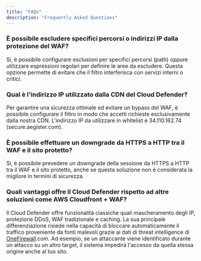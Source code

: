 ```yaml
---
title: "FAQs"
description: "Frequently Asked Questions"
---
```


### È possibile escludere specifici percorsi o indirizzi IP dalla protezione del WAF?

Sì, è possibile configurare esclusioni per specifici percorsi (path) oppure utilizzare espressioni regolari per definire le aree da escludere. Questa opzione permette di evitare che il filtro interferisca con servizi interni o critici.

### Qual è l'indirizzo IP utilizzato dalla CDN del Cloud Defender?

Per garantire una sicurezza ottimale ed evitare un bypass del WAF, è possibile configurare il filtro in modo che accetti richieste esclusivamente dalla nostra CDN. L'indirizzo IP da utilizzare in whitelist è 34.110.162.74 (secure.aegister.com).

### È possibile effettuare un downgrade da HTTPS a HTTP tra il WAF e il sito protetto?

Sì, è possibile prevedere un downgrade della sessione da HTTPS a HTTP tra il WAF e il sito protetto, anche se questa soluzione non è considerata la migliore in termini di sicurezza.

### Quali vantaggi offre il Cloud Defender rispetto ad altre soluzioni come AWS Cloudfront + WAF?

Il Cloud Defender offre funzionalità classiche quali mascheramento degli IP, protezione DDoS, WAF tradizionale e caching. La sua principale differenziazione risiede nella capacità di bloccare automaticamente il traffico proveniente da fonti malevoli grazie ai dati di threat intelligence di [OneFirewall](https://onefirewall.com/intelligence.html).com. Ad esempio, se un attaccante viene identificato durante un attacco su un altro target, il sistema impedirà l'accesso da quella stessa origine anche al tuo sito.